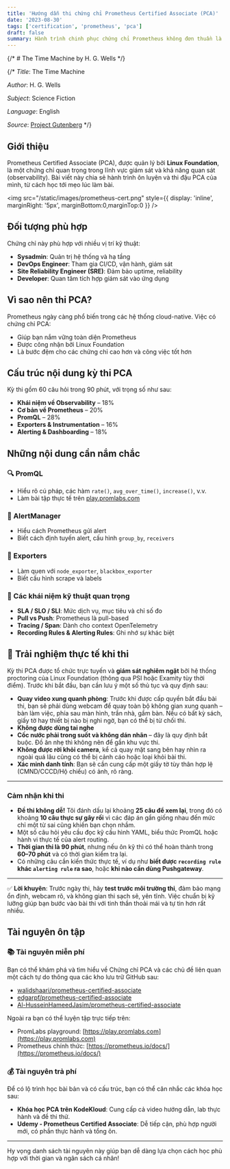```yaml
---
title: 'Hướng dẫn thi chứng chỉ Prometheus Certified Associate (PCA)'
date: '2023-08-30'
tags: ['certification', 'prometheus', 'pca']
draft: false
summary: Hành trình chinh phục chứng chỉ Prometheus không đơn thuần là việc học lý thuyết suông, Bài viết này sẽ chia sẻ quá trình tôi ôn luyện, chiến lược thi, và những mẹo nhỏ để bạn có thể tự tin vượt qua kỳ thi....
---
```


{/* # The Time Machine by H. G. Wells */}

{/* _Title_: The Time Machine

_Author_: H. G. Wells

_Subject_: Science Fiction

_Language_: English

_Source_: [Project Gutenberg](https://www.gutenberg.org/ebooks/35) */}

## Giới thiệu
Prometheus Certified Associate (PCA), được quản lý bởi **Linux Foundation**, là một chứng chỉ quan trọng trong lĩnh vực giám sát và khả năng quan sát (observability). Bài viết này chia sẻ hành trình ôn luyện và thi đậu PCA của mình, từ cách học tới mẹo lúc làm bài.

<img src="/static/images/prometheus-cert.png" style={{ display: 'inline', marginRight: '5px', marginBottom:0,marginTop:0 }} />

## Đối tượng phù hợp

Chứng chỉ này phù hợp với nhiều vị trí kỹ thuật:

- **Sysadmin**: Quản trị hệ thống và hạ tầng
- **DevOps Engineer**: Tham gia CI/CD, vận hành, giám sát
- **Site Reliability Engineer (SRE)**: Đảm bảo uptime, reliability
- **Developer**: Quan tâm tích hợp giám sát vào ứng dụng

## Vì sao nên thi PCA?

Prometheus ngày càng phổ biến trong các hệ thống cloud-native. Việc có chứng chỉ PCA:

- Giúp bạn nắm vững toàn diện Prometheus
- Được công nhận bởi Linux Foundation
- Là bước đệm cho các chứng chỉ cao hơn và công việc tốt hơn

## Cấu trúc nội dung kỳ thi PCA

Kỳ thi gồm 60 câu hỏi trong 90 phút, với trọng số như sau:

- **Khái niệm về Observability** – 18%
- **Cơ bản về Prometheus** – 20%
- **PromQL** – 28%
- **Exporters & Instrumentation** – 16%
- **Alerting & Dashboarding** – 18%

## Những nội dung cần nắm chắc

### 🔍 PromQL

- Hiểu rõ cú pháp, các hàm `rate()`, `avg_over_time()`, `increase()`, v.v.
- Làm bài tập thực tế trên [play.promlabs.com](https://play.promlabs.com)

### 🚨 AlertManager

- Hiểu cách Prometheus gửi alert
- Biết cách định tuyến alert, cấu hình `group_by`, `receivers`

### 🧩 Exporters

- Làm quen với `node_exporter`, `blackbox_exporter`
- Biết cấu hình scrape và labels

### 🔧 Các khái niệm kỹ thuật quan trọng

- **SLA / SLO / SLI**: Mức dịch vụ, mục tiêu và chỉ số đo
- **Pull vs Push**: Prometheus là pull-based
- **Tracing / Span**: Dành cho context OpenTelemetry
- **Recording Rules & Alerting Rules**: Ghi nhớ sự khác biệt

## 🎯 Trải nghiệm thực tế khi thi

Kỳ thi PCA được tổ chức trực tuyến và **giám sát nghiêm ngặt** bởi hệ thống proctoring của Linux Foundation (thông qua PSI hoặc Examity tùy thời điểm). Trước khi bắt đầu, bạn cần lưu ý một số thủ tục và quy định sau:

- **Quay video xung quanh phòng**: Trước khi được cấp quyền bắt đầu bài thi, bạn sẽ phải dùng webcam để quay toàn bộ không gian xung quanh – bàn làm việc, phía sau màn hình, trần nhà, gầm bàn. Nếu có bất kỳ sách, giấy tờ hay thiết bị nào bị nghi ngờ, bạn có thể bị từ chối thi.
- **Không được dùng tai nghe**
- **Cốc nước phải trong suốt và không dán nhãn** – đây là quy định bắt buộc. Đồ ăn nhẹ thì không nên để gần khu vực thi.
- **Không được rời khỏi camera**, kể cả quay mặt sang bên hay nhìn ra ngoài quá lâu cũng có thể bị cảnh cáo hoặc loại khỏi bài thi.
- **Xác minh danh tính**: Bạn sẽ cần cung cấp một giấy tờ tùy thân hợp lệ (CMND/CCCD/Hộ chiếu) có ảnh, rõ ràng.

---

### Cảm nhận khi thi

- **Đề thi không dễ!** Tôi đánh dấu lại khoảng **25 câu để xem lại**, trong đó có khoảng **10 câu thực sự gây rối** vì các đáp án gần giống nhau đến mức chỉ một từ sai cũng khiến bạn chọn nhầm.
- Một số câu hỏi yêu cầu đọc kỹ cấu hình YAML, biểu thức PromQL hoặc hành vi thực tế của alert routing.
- **Thời gian thi là 90 phút**, nhưng nếu ôn kỹ thì có thể hoàn thành trong **60–70 phút** và có thời gian kiểm tra lại.
- Có những câu cần kiến thức thực tế, ví dụ như **biết được `recording rule` khác `alerting rule` ra sao**, hoặc **khi nào cần dùng Pushgateway**.

---

✅ **Lời khuyên**: Trước ngày thi, hãy **test trước môi trường thi**, đảm bảo mạng ổn định, webcam rõ, và không gian thi sạch sẽ, yên tĩnh. Việc chuẩn bị kỹ lưỡng giúp bạn bước vào bài thi với tinh thần thoải mái và tự tin hơn rất nhiều.


## Tài nguyên ôn tập

### 📚 Tài nguyên miễn phí

Bạn có thể khám phá và tìm hiểu về Chứng chỉ PCA và các chủ đề liên quan một cách tự do thông qua các kho lưu trữ GitHub sau:

- [walidshaari/prometheus-certified-associate](https://github.com/walidshaari/prometheus-certified-associate)
- [edgarpf/prometheus-certified-associate](https://github.com/edgarpf/prometheus-certified-associate)
- [Al-HusseinHameedJasim/prometheus-certified-associate](https://github.com/Al-HusseinHameedJasim/prometheus-certified-associate)

Ngoài ra bạn có thể luyện tập trực tiếp trên:

- PromLabs playground: [https://play.promlabs.com](https://play.promlabs.com)
- Prometheus chính thức: [https://prometheus.io/docs/](https://prometheus.io/docs/)

### 💰 Tài nguyên trả phí

Để có lộ trình học bài bản và có cấu trúc, bạn có thể cân nhắc các khóa học sau:

- **Khóa học PCA trên KodeKloud**: Cung cấp cả video hướng dẫn, lab thực hành và đề thi thử.
- **Udemy - Prometheus Certified Associate**: Dễ tiếp cận, phù hợp người mới, có phần thực hành và tổng ôn.

---

Hy vọng danh sách tài nguyên này giúp bạn dễ dàng lựa chọn cách học phù hợp với thời gian và ngân sách cá nhân!


